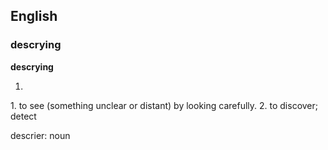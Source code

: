 ==English==

===descrying===
'''descrying'''

# {{present participle of|[[<!-- descry-->]]}}
1. to see (something unclear or distant) by looking carefully.
2. to discover; detect

descrier: noun